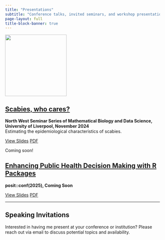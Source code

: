 ```yaml
---
title: "Presentations"
subtitle: "Conference talks, invited seminars, and workshop presentations"
page-layout: full
title-block-banner: true
---
```


::::::::::::::::::: grid
:::::::::: {.g-col-12 .g-col-md-6 .g-col-lg-4}
::::::::: {.card .h-100}
::: card-header
![](images/presentation-thumbnails/scabies-2024.png){.card-img-top style="height: 200px; object-fit: contain; background-color: var(--bs-body-bg);"}
:::

::::::: {.card-body .d-flex .flex-column}
::: card-title
## [Scabies, who cares?](presentations/2024/scabies_liverpool/liverpool_presentation.pdf)
:::

::: card-text
**North West Seminar Series of Mathematical Biology and Data Science, University of Liverpool, November 2024**\
Estimating the epidemiological characteristics of scabies.
:::

:::: mt-auto
::: btn-group
[View Slides](presentations/2024/scabies_liverpool/liverpool_presentation.qmd){.btn .btn-primary .btn-sm} [PDF](presentations/2024/scabies_liverpool/liverpool_presentation.pdf){.btn .btn-outline-secondary .btn-sm}
:::
::::
:::::::
:::::::::
::::::::::

:::::::::: {.g-col-12 .g-col-md-6 .g-col-lg-4}
::::::::: {.card .h-100}
::: card-header
Coming soon!
<!-- ![](images/presentation-thumbnails/posit-conf-2025.png){.card-img-top style="height: 200px; object-fit: contain; background-color: var(--bs-body-bg);"} -->
:::

::::::: {.card-body .d-flex .flex-column}
::: card-title
## [Enhancing Public Health Decision Making with R Packages](presentations/2025/posit_conf_2025/presentation_pc2025.pdf)
:::

::: card-text
**posit::conf(2025), Coming Soon**
:::

:::: mt-auto
::: btn-group
[View Slides](presentations/2025/posit_conf_2025/presentation_pc2025.qmd){.btn .btn-primary .btn-sm} [PDF](presentations/2025/posit_conf_2025/presentation_pc2025.pdf){.btn .btn-outline-secondary .btn-sm}
:::
::::
:::::::
:::::::::
::::::::::

<!-- ::: {.g-col-12 .g-col-md-6 .g-col-lg-4} -->

<!-- ::: {.card .h-100} -->

<!-- ::: {.card-header} -->

<!-- ![](images/presentation-thumbnails/react-study-2023.png){.card-img-top style="height: 200px; object-fit: contain; background-color: var(--bs-body-bg);"} -->

<!-- ::: -->

<!-- ::: {.card-body .d-flex .flex-column} -->

<!-- ::: {.card-title} -->

<!-- ## [REACT Study: Community Transmission Analysis](presentations/react-study-epidemics-2023.qmd) -->

<!-- ::: -->

<!-- ::: {.card-text} -->

<!-- **Epidemics Conference, December 2023**   -->

<!-- Real-time assessment of community transmission using the REACT study data during the COVID-19 pandemic. -->

<!-- ::: -->

<!-- ::: {.mt-auto} -->

<!-- ::: {.btn-group} -->

<!-- [View Slides](presentations/react-study-epidemics-2023.qmd){.btn .btn-primary .btn-sm} -->

<!-- [PDF](presentations/pdfs/react-study-epidemics-2023.pdf){.btn .btn-outline-secondary .btn-sm} -->

<!-- ::: -->

<!-- ::: -->

<!-- ::: -->

<!-- ::: -->

<!-- ::: -->
:::::::::::::::::::

<!-- ## Presentation Categories -->

<!-- ### **Conference Presentations** -->

<!-- Talks delivered at major infectious disease and epidemiology conferences including Epidemics, ISDS, and ESCAIDE. -->

<!-- ### **Invited Seminars**   -->

<!-- Guest lectures and seminars at academic institutions and research organizations. -->

<!-- ### **Workshop Presentations** -->

<!-- Training workshops and methodology sessions on infectious disease modeling and vaccine effectiveness analysis. -->

<!-- ## Recent Speaking Topics -->

<!-- - **Mathematical modeling** of infectious disease transmission -->

<!-- - **Vaccine effectiveness** studies using real-world data -->

<!-- - **Agent-based modeling** for population health interventions -->

<!-- - **Statistical methods** for waning immunity analysis -->

<!-- - **COVID-19 pandemic response** modeling and surveillance -->

------------------------------------------------------------------------

## Speaking Invitations

Interested in having me present at your conference or institution? Please reach out via email to discuss potential topics and availability.
